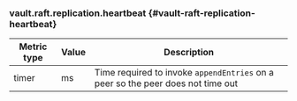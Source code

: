 ### vault.raft.replication.heartbeat {#vault-raft-replication-heartbeat}

Metric type | Value | Description
----------- | ----- | -----------
timer       | ms    | Time required to invoke `appendEntries` on a peer so the peer does not time out
